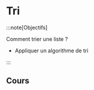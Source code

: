 # Tri

:::note[Objectifs]

Comment trier une liste ?

- Appliquer un algorithme de tri

:::

## Cours


<Slides embedded />


<Exercice />
